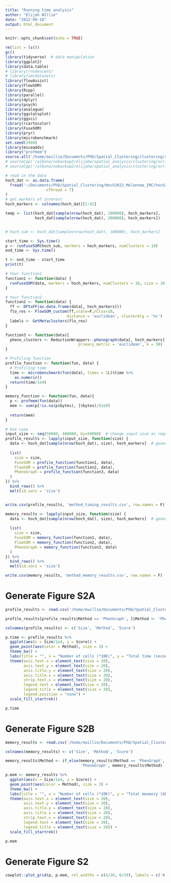 ```yaml
---
title: "Running time analysis"
author: "Elijah WIllie"
date: "2022-09-18"
output: html_document
---
```


```r
knitr::opts_chunk$set(echo = TRUE)
```

```r
rm(list = ls())
gc()
library(tidyverse)  # data manipulation
library(ggplot2)
library(data.table)
# library(rnndescent)
# library(imcdatasets)
library(flowAssist)
library(FlowSOM)
library(Rcpp)
library(parallel)
library(dplyr)
library(psych)
library(analogue)
library(ggstatsplot)
library(ggsci)
library(rcartocolor)
library(FuseSOM)
library(pryr)
library(microbenchmark)
set.seed(1994)
library(miceadds)
library("profmem")
source.all('/home/ewillie/Documents/PhD/Spatial_Clustering/clustering/scripts/')
# sourceCpp('/albona/nobackup2/elijahw/spatial_analysis/clustering/scripts/distMat.cpp')
# sourceCpp('/albona/nobackup2/elijahw/spatial_analysis/clustering/scripts/instabCorrection.cpp')
```


```r
# read in the data
hoch_dat <- as.data.frame(
  fread('~/Documents/PhD/Spatial_Clustering/Hoch2022_Melanoma_IMC/hoch2022_Melanoma_counts.csv', 
                  nThread = 7)
)
# get markers of interest
hoch_markers <- colnames(hoch_dat)[1:41]
```


```r
temp <- list(hoch_dat[sample(nrow(hoch_dat), 100000), hoch_markers],
             hoch_dat[sample(nrow(hoch_dat), 200000), hoch_markers])


# hoch_sub <- hoch_dat[sample(nrow(hoch_dat), 100000), hoch_markers]
```

```r
start_time <- Sys.time()
p <- runFuseSOM(hoch_sub, markers = hoch_markers, numClusters = 10)
end_time <- Sys.time()

t <- end_time - start_time
print(t)
```

```r
# Your function1
function1 <- function(data) {
  runFuseSOM(data, markers = hoch_markers, numClusters = 10, size = 10)
}

# Your function2
function2 <- function(data) {
  ff <- DFtoFF(as.data.frame(data[, hoch_markers]))
  flo_res <- FlowSOM_custom(ff,scale=F,nClus=10, 
                           distance = 'euclidean', clusterAlg = 'hc')
  labels <- GetMetaclusters(flo_res)
}

function3 <- function(data){
  pheno_clusters <- ReductionWrappers::phenograph(data[, hoch_markers], n_jobs = 8,
                                primary_metric = 'euclidean', k = 30)
}

# Profiling function
profile_function <- function(fun, data) {
  # Profiling time
  time <- microbenchmark(fun(data), times = 1L)$time %>%
    as.numeric()
  return(time/1e9)
}

memory_function <- function(fun, data){
  p <- profmem(fun(data))
  mem <- sum(p[!is.na(p$bytes), ]$bytes)/(1e9)
  
  return(mem)
}

```

```r
# Use case
input_size <- seq(50000, 400000, by=50000)  # change input size as required
profile_results <- lapply(input_size, function(size) {
  data <- hoch_dat[sample(nrow(hoch_dat), size), hoch_markers]  # generate random data; modify as required
  
  list(
    size = size,
    FuseSOM = profile_function(function1, data),
    FlowSOM = profile_function(function2, data),
    PhenoGraph = profile_function(function3, data)
  )
}) %>%
  bind_rows() %>%
  melt(id.vars = 'size')


write.csv(profile_results, 'method_timing_results.csv', row.names = F)
```


```r
memory_results <- lapply(input_size, function(size) {
  data <- hoch_dat[sample(nrow(hoch_dat), size), hoch_markers]  # generate random data; modify as required
  
  list(
    size = size,
    FuseSOM = memory_function(function1, data),
    FlowSOM = memory_function(function2, data),
    PhenoGraph = memory_function(function3, data)
  )
}) %>%
  bind_rows() %>%
  melt(id.vars = 'size')

write.csv(memory_results, 'method_memory_results.csv', row.names = F)
```


# Generate Figure S2A
```r
profile_results <- read.csv('/home/ewillie/Documents/PhD/Spatial_Clustering/clustering/method_timing_results.csv')

profile_results[profile_results$Method == 'PhenGraph', ]$Method <- 'PhenoGraph'

colnames(profile_results) <- c('Size', 'Method', 'Score')

p.time <- profile_results %>%
  ggplot(aes(x = Size/1e4, y = Score)) +
  geom_point(aes(color = Method), size = 3) + 
  theme_bw() + 
  labs(title = "", x = "Number of cells (*10K)", y = "Total time (seconds)") +
  theme(axis.text.x = element_text(size = 20),
        axis.text.y = element_text(size = 20),
        axis.title.y = element_text(size = 20),
        axis.title.x = element_text(size = 20),
        strip.text.x = element_text(size = 20),
        legend.text = element_text(size = 20),
        legend.title = element_text(size = 20),
        legend.position = "none") + 
  scale_fill_startrek()

p.time
```

# Generate Figure S2B
```r
memory_results <- read.csv('/home/ewillie/Documents/PhD/Spatial_Clustering/clustering/method_memory_results.csv')

colnames(memory_results) <- c('Size', 'Method', 'Score')

memory_results$Method <- if_else(memory_results$Method == 'PhenGraph', 
                                 'PhenoGraph', memory_results$Method)

p.mem <- memory_results %>%
  ggplot(aes(x = Size/1e4, y = Score)) +
  geom_point(aes(color = Method), size = 3) + 
  theme_bw() + 
  labs(title = "", x = "Number of cells (*10K)", y = "Total meomory (GB)") +
  theme(axis.text.x = element_text(size = 20),
        axis.text.y = element_text(size = 20),
        axis.title.y = element_text(size = 20),
        axis.title.x = element_text(size = 20),
        strip.text.x = element_text(size = 20),
        legend.text = element_text(size = 20),
        legend.title = element_text(size = 20)) + 
  scale_fill_startrek()

p.mem
```

# Generate Figure S2
```r
cowplot::plot_grid(p, p.mem, rel_widths = c(4/10, 6/10), labels = c('A', 'B'))
```